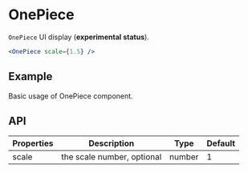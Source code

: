 # OnePiece

`OnePiece` UI display (**experimental status**).

```jsx
<OnePiece scale={1.5} />
```

## Example

Basic usage of OnePiece component.

<Demo src="./demo/Example.tsx" />

## API

Properties | Description | Type | Default
-----------|------------|------|--------
| scale | the scale number, optional | number | 1 |
